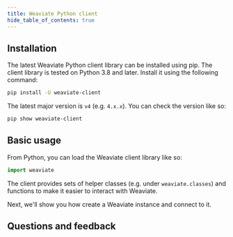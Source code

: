 ```yaml
---
title: Weaviate Python client
hide_table_of_contents: true
---
```


## <i class="fa-solid fa-code"></i> Installation

The latest Weaviate Python client library can be installed using pip. The client library is tested on Python 3.8 and later. Install it using the following command:

```bash
pip install -U weaviate-client
```

The latest major version is `v4` (e.g. `4.x.x`). You can check the version like so:

```bash
pip show weaviate-client
```

## <i class="fa-solid fa-code"></i> Basic usage

From Python, you can load the Weaviate client library like so:

```python
import weaviate
```

The client provides sets of helper classes (e.g. under `weaviate.classes`) and functions to make it easier to interact with Weaviate.

Next, we'll show you how create a Weaviate instance and connect to it.

## Questions and feedback


<DocsFeedback/>
